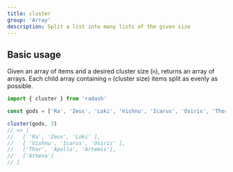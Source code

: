 ```yaml
---
title: cluster
group: 'Array'
description: Split a list into many lists of the given size
---
```


## Basic usage

Given an array of items and a desired cluster size (`n`), returns an array
of arrays. Each child array containing `n` (cluster size) items
split as evenly as possible.

```ts
import { cluster } from 'radash'

const gods = ['Ra', 'Zeus', 'Loki', 'Vishnu', 'Icarus', 'Osiris', 'Thor', 'Apollo', 'Artemis', 'Athena']

cluster(gods, 3)
// => [
//   [ 'Ra', 'Zeus', 'Loki' ],
//   [ 'Vishnu', 'Icarus', 'Osiris' ],
//   ['Thor', 'Apollo', 'Artemis'],
//   ['Athena']
// ]
```
